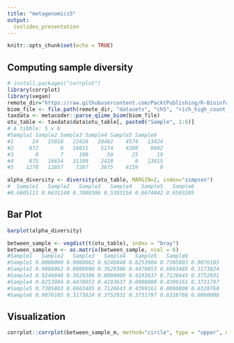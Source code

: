 ```yaml
---
title: "metagenomics5"
output:
  ioslides_presentation
---
```


```r
knitr::opts_chunk$set(echo = TRUE)
```

## Computing sample diversity 

```r

# install.packages("corrplot")
library(corrplot)
library(vegan)
remote_dir="https://raw.githubusercontent.com/PacktPublishing/R-Bioinformatics-Cookbook/master"
biom_file <- file.path(remote_dir, "datasets", "ch5", "rich_high_count_otu.biom")
taxdata <- metacoder::parse_qiime_biom(biom_file)
otu_table <- taxdata$data$otu_table[, paste0("Sample", 1:6)]
# A tibble: 5 x 6
#Sample1 Sample2 Sample3 Sample4 Sample5 Sample6
#1      24   15010   22426   20482    4574   13424
#2     872       0   16811    5174    4280    8042
#3       0       7     100      50      25      19
#4     875   16654   31109    2410       0   13815
#5    1270   12857    7267    3675    4159       0

alpha_diversity <- diversity(otu_table, MARGIN=2, index="simpson")
#  Sample1   Sample2   Sample3   Sample4   Sample5   Sample6 
#0.6605111 0.6631140 0.7009386 0.5393156 0.6674042 0.6503205 
```


## Bar Plot

```r
barplot(alpha_diversity)

between_sample <- vegdist(t(otu_table), index = "bray")
between_sample_m <- as.matrix(between_sample, ncol = 6)
#Sample1   Sample2   Sample3   Sample4   Sample5   Sample6
#Sample1 0.0000000 0.9088062 0.9246848 0.8253904 0.7305803 0.9076185
#Sample2 0.9088062 0.0000000 0.3629306 0.4470053 0.6963485 0.3173824
#Sample3 0.9246848 0.3629306 0.0000000 0.4193637 0.7126643 0.3752931
#Sample4 0.8253904 0.4470053 0.4193637 0.0000000 0.4399161 0.3731797
#Sample5 0.7305803 0.6963485 0.7126643 0.4399161 0.0000000 0.6328768
#Sample6 0.9076185 0.3173824 0.3752931 0.3731797 0.6328768 0.0000000

```


## Visualization

```r
corrplot::corrplot(between_sample_m, method="circle", type = "upper", diag = FALSE )
```

